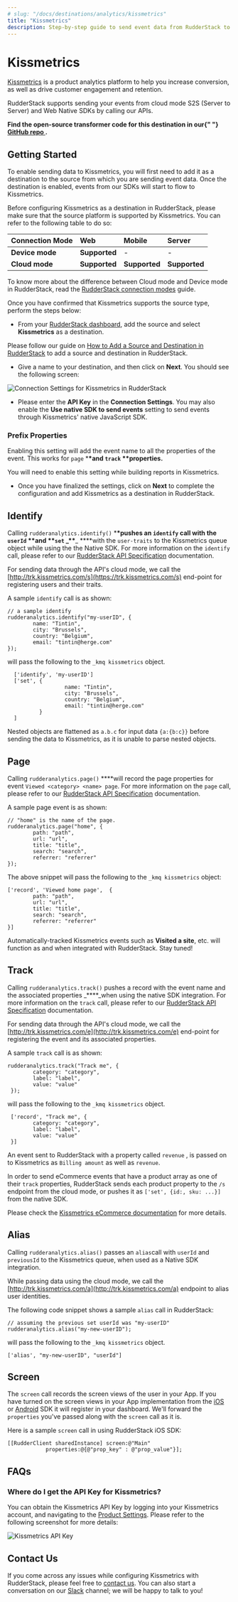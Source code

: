 ```yaml
---
# slug: "/docs/destinations/analytics/kissmetrics"
title: "Kissmetrics"
description: Step-by-step guide to send event data from RudderStack to Kissmetrics
---
```


# Kissmetrics

[Kissmetrics](https://www.kissmetricshq.com/) is a product analytics platform to help you increase conversion, as well as drive customer engagement and retention.

RudderStack supports sending your events from cloud mode S2S \(Server to Server\) and Web Native SDKs by calling our APIs.

<div class="successBlock">
  <strong>
    Find the open-source transformer code for this destination in our{" "}
    <a href="https://github.com/rudderlabs/rudder-transformer/tree/master/v0/destinations/kissmetrics">
      GitHub repo
    </a>
    .
  </strong>
</div>

## Getting Started

To enable sending data to Kissmetrics, you will first need to add it as a destination to the source from which you are sending event data. Once the destination is enabled, events from our SDKs will start to flow to Kissmetrics.

Before configuring Kissmetrics as a destination in RudderStack, please make sure that the source platform is supported by Kissmetrics. You can refer to the following table to do so:

| **Connection Mode** | **Web**       | **Mobile**    | **Server**    |
| :------------------ | :------------ | :------------ | :------------ |
| **Device mode**     | **Supported** | -             | -             |
| **Cloud mode**      | **Supported** | **Supported** | **Supported** |

<div class="infoBlock">
To know more about the difference between Cloud mode and Device mode in RudderStack, read the <a href="../../get-started/rudderstack-connection-modes">RudderStack connection modes</a> guide.

</div>

Once you have confirmed that Kissmetrics supports the source type, perform the steps below:

- From your [RudderStack dashboard](https://app.rudderlabs.com/), add the source and select **Kissmetrics** as a destination.

<div class="infoBlock">
Please follow our guide on <a href="../connections/adding-source-and-destination-rudderstack">How to Add a Source and Destination in RudderStack</a> to add a source and destination in RudderStack.

</div>

- Give a name to your destination, and then click on **Next**. You should see the following screen:

![Connection Settings for Kissmetrics in RudderStack](../../.gitbook/assets/image%20%2824%29%20%281%29%20%281%29.png)

- Please enter the **API Key** in the **Connection Settings**. You may also enable the **Use native SDK to send events** setting to send events through Kissmetrics' native JavaScript SDK.

### Prefix Properties

Enabling this setting will add the event name to all the properties of the event. This works for `page` \***\*and `track` \*\***properties**.**

<div class="infoBlock">
You will need to enable this setting while building reports in Kissmetrics.

</div>

- Once you have finalized the settings, click on **Next** to complete the configuration and add Kissmetrics as a destination in RudderStack.

## Identify

Calling `rudderanalytics.identify()` \***\*pushes an `identify` call with the `userId` \*\***and \***\*`set` \_\*\***\_ \*\*\*\*with the `user-traits` to the Kissmetrics queue object while using the the Native SDK. For more information on the `identify` call, please refer to our [RudderStack API Specification](https://docs.rudderstack.com/rudderstack-api-spec) documentation.

For sending data through the API's cloud mode, we call the [http://trk.kissmetrics.com/s](https://trk.kissmetrics.com/s) end-point for registering users and their traits.

A sample `identify` call is as shown:

```text
// a sample identify
rudderanalytics.identify("my-userID", {
        name: "Tintin",
        city: "Brussels",
        country: "Belgium",
        email: "tintin@herge.com"
});
```

will pass the following to the `_kmq kissmetrics` object.

```text
  ['identify', 'my-userID']
  ['set', {
                  name: "Tintin",
                  city: "Brussels",
                  country: "Belgium",
                  email: "tintin@herge.com"
          }
  ]
```

<div class="infoBlock">
Nested objects are flattened as <code class="inline-code">a.b.c</code> for input data <code class="inline-code">&#123;a:&#123;b:c&#125;&#125;</code> before sending the data to Kissmetrics, as it is unable to parse nested objects.

</div>

## Page

Calling `rudderanalytics.page()` \*\*\*\*will record the page properties for event `Viewed <category> <name> page`. For more information on the `page` call, please refer to our [RudderStack API Specification](https://docs.rudderstack.com/rudderstack-api-spec) documentation.

A sample page event is as shown:

```text
// "home" is the name of the page.
rudderanalytics.page("home", {
        path: "path",
        url: "url",
        title: "title",
        search: "search",
        referrer: "referrer"
});
```

The above snippet will pass the following to the `_kmq kissmetrics` object:

```text
['record', 'Viewed home page',  {
        path: "path",
        url: "url",
        title: "title",
        search: "search",
        referrer: "referrer"
}]
```

<div class="infoBlock">
Automatically-tracked Kissmetrics events such as <strong>Visited a site</strong>, etc. will function as and when integrated with RudderStack. Stay tuned!

</div>

## Track

Calling `rudderanalytics.track()` pushes a record with the event name and the associated properties \_\*\*\*\*\_when using the native SDK integration. For more information on the `track` call, please refer to our [RudderStack API Specification](https://docs.rudderstack.com/rudderstack-api-spec) documentation.

For sending data through the API's cloud mode, we call the [http://trk.kissmetrics.com/e](http://trk.kissmetrics.com/e) end-point for registering the event and its associated properties.

A sample `track` call is as shown:

```text
rudderanalytics.track("Track me", {
        category: "category",
        label: "label",
        value: "value"
 });
```

will pass the following to the `_kmq kissmetrics` object.

```text
 ['record', "Track me", {
        category: "category",
        label: "label",
        value: "value"
 }]
```

An event sent to RudderStack with a property called `revenue` , is passed on to Kissmetrics as `Billing amount` as well as `revenue`.

<div class="infoBlock">
In order to send eCommerce events that have a product array as one of their <code class="inline-code">track</code> properties, RudderStack sends each product property to the <code class="inline-code">/s</code> endpoint from the cloud mode, or pushes it as <code class="inline-code">['set', &#123;id:, sku: ...&#125;]</code> from the native SDK.

Please check the [Kissmetrics eCommerce documentation](http://support.kissmetrics.com/article/show/ecommerce-essentials) for more details.

</div>

## Alias

Calling `rudderanalytics.alias()` passes an `alias`call with `userId` and `previousId` to the Kissmetrics queue, when used as a Native SDK integration.

While passing data using the cloud mode, we call the [http://trk.kissmetrics.com/a](http://trk.kissmetrics.com/a) endpoint to alias user identities.

The following code snippet shows a sample `alias` call in RudderStack:

```text
// assuming the previous set userId was "my-userID"
rudderanalytics.alias("my-new-userID");
```

will pass the following to the `_kmq kissmetrics` object.

```text
['alias', "my-new-userID", "userId"]
```

## Screen

The `screen` call records the screen views of the user in your App. If you have turned on the screen views in your App implementation from the [iOS](https://docs.rudderstack.com/rudderstack-sdk-integration-guides/rudderstack-ios-sdk) or [Android](https://docs.rudderstack.com/rudderstack-sdk-integration-guides/rudderstack-android-sdk) SDK it will register in your dashboard. We'll forward the `properties` you've passed along with the `screen` call as it is.

Here is a sample `screen` call in using RudderStack iOS SDK:

```text
[[RudderClient sharedInstance] screen:@"Main"
            properties:@{@"prop_key" : @"prop_value"}];
```

## FAQs

### Where do I get the API Key for Kissmetrics?

You can obtain the Kissmetrics API Key by logging into your Kissmetrics account, and navigating to the [Product Settings](https://www.kissmetrics.com/settings). Please refer to the following screenshot for more details:

![Kissmetrics API Key](../../.gitbook/assets/image%20%2813%29%20%282%29.png)

## Contact Us

If you come across any issues while configuring Kissmetrics with RudderStack, please feel free to [contact us](mailto:%20docs@rudderstack.com). You can also start a conversation on our [Slack](https://rudderstack.com/join-rudderstack-slack-community) channel; we will be happy to talk to you!
